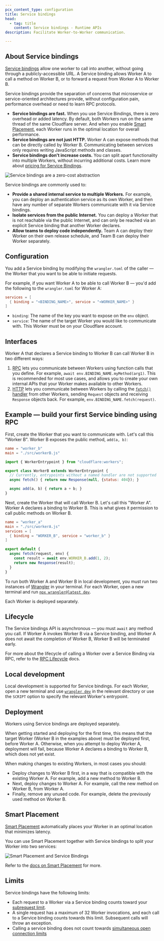 ```yaml
---
pcx_content_type: configuration
title: Service bindings
head:
  - tag: title
    content: Service bindings - Runtime APIs
description: Facilitate Worker-to-Worker communication.

---
```


## About Service bindings

[Service bindings](/workers/runtime-apis/bindings/service-bindings/) allow one worker to call into another, without going through a publicly-accessible URL. A Service binding allows Worker A to call a method on Worker B, or to forward a request from Worker A to Worker B.

Service bindings provide the separation of concerns that microservice or service-oriented architectures provide, without configuration pain, performance overhead or need to learn RPC protocols.

- **Service bindings are fast.** When you use Service Bindings, there is zero overhead or added latency. By default, both Workers run on the same thread of the same Cloudflare server. And when you enable [Smart Placement](/workers/configuration/smart-placement/), each Worker runs in the optimal location for overall performance.
- **Service bindings are not just HTTP.** Worker A can expose methods that can be directly called by Worker B. Communicating between services only requires writing JavaScript methods and classes.
- **Service bindings don't increase costs.** You can split apart functionality into multiple Workers, without incurring additional costs. Learn more about [pricing for Service Bindings](/workers/platform/pricing/#service-bindings).

![Service bindings are a zero-cost abstraction](~/assets/images/workers/platform/bindings/service-bindings-comparison.png)

Service bindings are commonly used to:

* **Provide a shared internal service to multiple Workers.** For example, you can deploy an authentication service as its own Worker, and then have any number of separate Workers communicate with it via Service bindings.
* **Isolate services from the public Internet.** You can deploy a Worker that is not reachable via the public Internet, and can only be reached via an explicit Service binding that another Worker declares.
* **Allow teams to deploy code independently.** Team A can deploy their Worker on their own release schedule, and Team B can deploy their Worker separately.

## Configuration

You add a Service binding by modifying the `wrangler.toml` of the caller — the Worker that you want to be able to initiate requests.

For example, if you want Worker A to be able to call Worker B — you'd add the following to the `wrangler.toml` for Worker A:

```toml
services = [
  { binding = "<BINDING_NAME>", service = "<WORKER_NAME>" }
]
```

* `binding`: The name of the key you want to expose on the `env` object.
* `service`: The name of the target Worker you would like to communicate with. This Worker must be on your Cloudflare account.

## Interfaces

Worker A that declares a Service binding to Worker B can call Worker B in two different ways:

1. [RPC](/workers/runtime-apis/bindings/service-bindings/rpc) lets you communicate between Workers using function calls that you define. For example, `await env.BINDING_NAME.myMethod(arg1)`. This is recommended for most use cases, and allows you to create your own internal APIs that your Worker makes available to other Workers.
2. [HTTP](/workers/runtime-apis/bindings/service-bindings/http) lets you communicate between Workers by calling the [`fetch()` handler](/workers/runtime-apis/handlers/fetch) from other Workers, sending `Request` objects and receiving `Response` objects back. For example, `env.BINDING_NAME.fetch(request)`.

## Example — build your first Service binding using RPC

First, create the Worker that you want to communicate with. Let's call this "Worker B". Worker B exposes the public method, `add(a, b)`:

```toml
name = "worker_b"
main = "./src/workerB.js"
```

```js
import { WorkerEntrypoint } from "cloudflare:workers";

export class WorkerB extends WorkerEntrypoint {
  // Currently, entrypoints without a named handler are not supported
  async fetch() { return new Response(null, {status: 404}); }

  async add(a, b) { return a + b; }
}
```

Next, create the Worker that will call Worker B. Let's call this "Worker A". Worker A declares a binding to Worker B. This is what gives it permission to call public methods on Worker B.

```toml
name = "worker_a"
main = "./src/workerA.js"
services = [
  { binding = "WORKER_B", service = "worker_b" }
]
```

```js
export default {
  async fetch(request, env) {
    const result = await env.WORKER_B.add(1, 2);
    return new Response(result);
  }
}
```

To run both Worker A and Worker B in local development, you must run two instances of [Wrangler](/workers/wrangler) in your terminal. For each Worker, open a new terminal and run [`npx wrangler@latest dev`](/workers/wrangler/commands#dev).

Each Worker is deployed separately.

## Lifecycle

The Service bindings API is asynchronous — you must `await` any method you call. If Worker A invokes Worker B via a Service binding, and Worker A does not await the completion of Worker B, Worker B will be terminated early.

For more about the lifecycle of calling a Worker over a Service Binding via RPC, refer to the [RPC Lifecycle](/workers/runtime-apis/rpc/lifecycle) docs.

## Local development

Local development is supported for Service bindings. For each Worker, open a new terminal and use [`wrangler dev`](/workers/wrangler/commands/#dev) in the relevant directory or use the `SCRIPT` option to specify the relevant Worker's entrypoint.

## Deployment

Workers using Service bindings are deployed separately.

When getting started and deploying for the first time, this means that the target Worker (Worker B in the examples above) must be deployed first, before Worker A. Otherwise, when you attempt to deploy Worker A, deployment will fail, because Worker A declares a binding to Worker B, which does not yet exist.

When making changes to existing Workers, in most cases you should:

* Deploy changes to Worker B first, in a way that is compatible with the existing Worker A. For example, add a new method to Worker B.
* Next, deploy changes to Worker A. For example, call the new method on Worker B, from Worker A.
* Finally, remove any unused code. For example, delete the previously used method on Worker B.

## Smart Placement

[Smart Placement](/workers/configuration/smart-placement) automatically places your Worker in an optimal location that minimizes latency.

You can use Smart Placement together with Service bindings to split your Worker into two services:

![Smart Placement and Service Bindings](~/assets/images/workers/platform/smart-placement-service-bindings.png)

Refer to the [docs on Smart Placement](/workers/configuration/smart-placement/#best-practices) for more.

## Limits

Service bindings have the following limits:

* Each request to a Worker via a Service binding counts toward your [subrequest limit](/workers/platform/limits/#subrequests).
* A single request has a maximum of 32 Worker invocations, and each call to a Service binding counts towards this limit. Subsequent calls will throw an exception.
* Calling a service binding does not count towards [simultaneous open connection limits](/workers/platform/limits/#simultaneous-open-connections)
